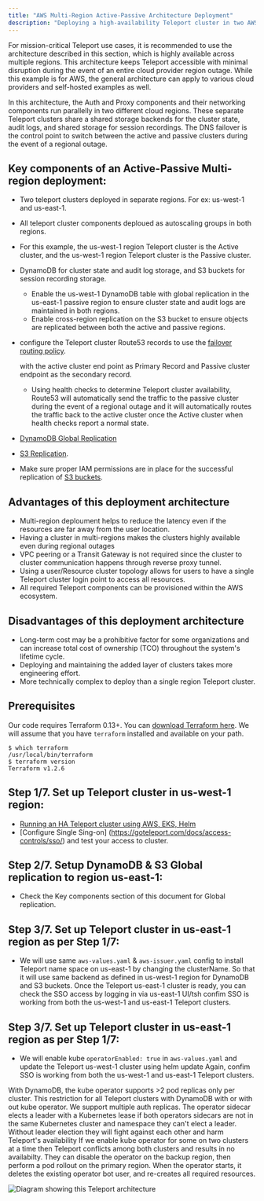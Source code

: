 ```yaml
---
title: "AWS Multi-Region Active-Passive Architecture Deployment"
description: "Deploying a high-availability Teleport cluster in two AWS regions."
---
```


For mission-critical Teleport use cases, it is recommended to use the architecture described in this 
section, which is highly available across multiple regions. This architecture keeps Teleport 
accessible with minimal disruption during the event of  an entire cloud provider region outage. 
While this example is for AWS, the general architecture can apply to various cloud providers and 
self-hosted examples as well.

In this architecture, the Auth and Proxy components and their networking components run 
parallelly in two different cloud regions. These separate Teleport clusters share a shared storage 
backends for the cluster state, audit logs, and shared storage for session recordings. The DNS failover
is the control point to switch between the active and passive clusters during the event of a regional outage.


## Key components of an Active-Passive Multi-region deployment:

- Two teleport clusters deployed in separate regions. For ex: us-west-1 and us-east-1.
- All teleport cluster components deploued as autoscaling groups in both regions.
- For this example, the us-west-1 region Teleport cluster is the Active cluster, and the us-west-1 region Teleport 
  cluster is the Passive cluster.
- DynamoDB for cluster state and audit log storage, and S3 buckets for session recording storage.
  - Enable the us-west-1 DynamoDB table with global replication in the us-east-1 passive region to ensure cluster 
    state and audit logs are maintained in both regions.
  - Enable cross-region replication on the S3 bucket to ensure objects are replicated between both the active and 
    passive regions.
- configure the Teleport cluster Route53 records to use the [failover routing policy](https://docs.aws.amazon.com/Route53/latest/DeveloperGuide/dns-failover-types.html#dns-failover-types-active-passive).

  with the active cluster end point as Primary Record and Passive cluster endpoint as the secondary record.
  - Using health checks to determine Teleport cluster availability, Route53 will automatically send the traffic to the 
    passive cluster during the event of a regional outage and it will automatically routes the traffic back to the active 
    cluster once the Active cluster when health checks report a normal state.
- [DynamoDB Global Replication](https://aws.amazon.com/blogs/aws/new-convert-your-single-region-amazon-dynamodb-tables-to-global-tables/) 
- [S3 Replication](https://docs.aws.amazon.com/AmazonS3/latest/userguide/replication.html).
- Make sure proper IAM permissions are in place for the successful replication of 
  [S3 buckets](https://docs.aws.amazon.com/AmazonS3/latest/userguide/setting-repl-config-perm-overview.html).

## Advantages of this deployment architecture

- Multi-region deploument helps to reduce the latency even if the resources are far away from the user location.
- Having a cluster in multi-regions makes the clusters highly available even during regional outages
- VPC peering or a Transit Gateway is not required since the cluster to cluster communication happens through
  reverse proxy tunnel.
- Using a user/Resource cluster topology allows for users to have a single Teleport cluster login point to 
  access all resources.
- All required Teleport components can be provisioned within the AWS ecosystem.


## Disadvantages of this deployment architecture

- Long-term cost may be a prohibitive factor for some organizations and can increase total cost of ownership
  (TCO) throughout the system's lifetime cycle.
- Deploying and maintaining the added layer of clusters takes more engineering effort.
- More technically complex to deploy than a single region Teleport cluster.

## Prerequisites

Our code requires Terraform 0.13+. You can [download Terraform here](https://www.terraform.io/downloads.html). We will assume that you have
`terraform` installed and available on your path.

```code
$ which terraform
/usr/local/bin/terraform
$ terraform version
Terraform v1.2.6
```
## Step 1/7. Set up Teleport cluster in us-west-1 region:
- [Running an HA Teleport cluster using AWS, EKS, Helm](https://goteleport.com/docs/deploy-a-cluster/helm-deployments/aws/)
- [Configure Single Sing-on] (https://goteleport.com/docs/access-controls/sso/) and test your access to cluster.

## Step 2/7. Setup DynamoDB & S3 Global replication to region us-east-1:
- Check the Key components section of this document for Global replication.

## Step 3/7. Set up Teleport cluster in us-east-1 region as per Step 1/7:
- We will use same `aws-values.yaml` & `aws-issuer.yaml` config to install Teleport name space on us-east-1 by changing the clusterName.
  So that it will use same backend as defined in us-west-1 region for DynamoDB and S3 buckets. 
  Once the Teleport us-east-1 cluster is ready, you can check the SSO access by logging in via us-east-1 UI/tsh
  confim SSO is working from both the us-west-1 and us-east-1 Teleport clusters.

## Step 3/7. Set up Teleport cluster in us-east-1 region as per Step 1/7:
- We will enable kube `operatorEnabled: true` in `aws-values.yaml` and update the Teleport us-west-1 cluster using helm update
  Again, confim SSO is working from both the us-west-1 and us-east-1 Teleport clusters.

<Notice type="warning">

With DynamoDB, the kube operator supports >2 pod replicas only per cluster. This restriction for all Teleport clusters with DynamoDB 
with or with out kube operator.
We support multiple auth replicas. The operator sidecar elects a leader with a Kubernetes lease
if both operators sidecars are not in the same Kubernetes cluster and namespace they can't elect a leader. 
Without leader election they will fight against each other and harm Teleport's availability
If we enable kube operator for some on two clusters at a time then Teleport conflicts among both clusters and results in no availabilty.
They can disable the operator on the backup region, then perform a pod rollout on the primary region. When the operator starts, 
it deletes the existing operator bot user, and re-creates all required resources.

</Notice>

![Diagram showing this Teleport
architecture](../../../img/deploy-a-cluster/aws-multi-region-active-passive-ha-deployment.png)


